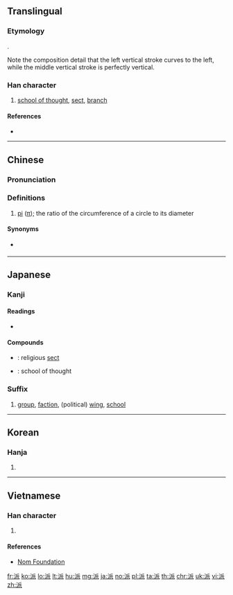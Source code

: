==Translingual==

===Etymology===
{{Han compound|水|𠂢|c1=s|c2=p|ls=psc}}.

Note the composition detail that the left vertical stroke curves to the left, while the middle vertical stroke is perfectly vertical.

===Han character===
{{Han char|rn=85|rad=水|as=06|sn=9|four=32132|canj=EHHV}}

# [[school of thought]], [[sect]], [[branch]]

====References====
* {{Han ref|kx=0623.010|dkj=17428|dj=1019.030|hdz=31611.060|uh=6D3E|ud=27966|bh=ACA3|bd=44195}}

----

==Chinese==
{{zh-forms}}

===Pronunciation===
{{zh-pron
|m=pài
|c=paai3
|h=pfs=phai
|md=
|mn=phài
|w=
|mc=y
|oc=y
|cat=n
}}

===Definitions===
{{zh-hanzi}}

# {{lb|zh|mathematics}} [[pi]] ([[π]]); the ratio of the circumference of a circle to its diameter
{{attention|zh|needs non-mathenatical definitions}}

====Synonyms====
* {{sense|pi}} {{zh-l|圓周率}}

----

==Japanese==

===Kanji===
{{ja-kanji|grade=6|rs=水06}}

====Readings====
* {{ja-readings|goon=[[へ]] (he)|kanon=[[はい]]|kanyoon=[[は]] (ha)|kun=[[わかれる]] (wakareru)}}

====Compounds====
* {{ja-r|宗派|しゅうは}}: religious [[sect]]
* {{ja-r|流派|りゅうは}}: school of thought

===Suffix===
{{ja-pos|suffix|は}}

# [[group]], [[faction]], (political) [[wing]], [[school]]
#: {{ja-usex|猫'''派'''|ねこ-'''は'''|a cat '''person'''}}

----

==Korean==

===Hanja===
{{ko-hanja|hangeul=파|eumhun=|rv=pa|mr=p'a|y=pha}}

# {{defn|lang=ko|sort=水06}}

----

==Vietnamese==

===Han character===
{{vi-hantu|[[phái]], [[pháy]], [[phai]], [[phới]], [[phe]], [[phơi]], [[vé]]|rs=水06}}

# {{defn|lang=vi|sort=水06}}

====References====
* [http://nomfoundation.org/common/nom_details.php?codepoint=6d3e Nom Foundation]

[[fr:派]]
[[ko:派]]
[[lo:派]]
[[lt:派]]
[[hu:派]]
[[mg:派]]
[[ja:派]]
[[no:派]]
[[pl:派]]
[[ta:派]]
[[th:派]]
[[chr:派]]
[[uk:派]]
[[vi:派]]
[[zh:派]]